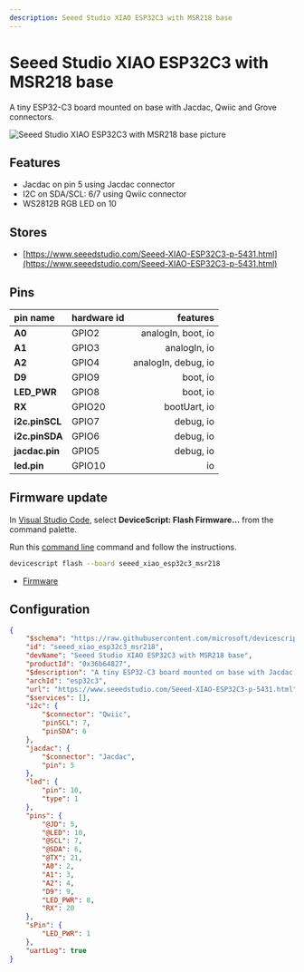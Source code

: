 ```yaml
---
description: Seeed Studio XIAO ESP32C3 with MSR218 base
---
```

# Seeed Studio XIAO ESP32C3 with MSR218 base


A tiny ESP32-C3 board mounted on base with Jacdac, Qwiic and Grove connectors.


![Seeed Studio XIAO ESP32C3 with MSR218 base picture](https://microsoft.github.io/jacdac-docs/images/devices/seeed-studio/xiaoesp32c3withmsr218base218v46.catalog.jpg)

## Features

-  Jacdac on pin 5 using Jacdac connector
-  I2C on SDA/SCL: 6/7 using Qwiic connector
-  WS2812B RGB LED on 10

## Stores

-  [https://www.seeedstudio.com/Seeed-XIAO-ESP32C3-p-5431.html](https://www.seeedstudio.com/Seeed-XIAO-ESP32C3-p-5431.html)

## Pins

| pin name | hardware id | features |
|:---------|:------------|---------:|
| **A0** |  GPIO2 |  analogIn,  boot,  io |
| **A1** |  GPIO3 |  analogIn,  io |
| **A2** |  GPIO4 |  analogIn,  debug,  io |
| **D9** |  GPIO9 |  boot,  io |
| **LED_PWR** |  GPIO8 |  boot,  io |
| **RX** |  GPIO20 |  bootUart,  io |
| **i2c.pinSCL** |  GPIO7 |  debug,  io |
| **i2c.pinSDA** |  GPIO6 |  debug,  io |
| **jacdac.pin** |  GPIO5 |  debug,  io |
| **led.pin** |  GPIO10 |  io |



## Firmware update

In [Visual Studio Code](/getting-started/vscode),
select **DeviceScript: Flash Firmware...** from the command palette.
        
Run this [command line](/api/cli) command and follow the instructions.

```bash
devicescript flash --board seeed_xiao_esp32c3_msr218
```


- [Firmware](https://github.com/microsoft/devicescript-esp32/releases/latest/download/devicescript-esp32c3-seeed_xiao_esp32c3_msr218-0x0.bin)

## Configuration

```json title="seeed_xiao_esp32c3_msr218.json"
{
    "$schema": "https://raw.githubusercontent.com/microsoft/devicescript-esp32/main/boards/esp32deviceconfig.schema.json",
    "id": "seeed_xiao_esp32c3_msr218",
    "devName": "Seeed Studio XIAO ESP32C3 with MSR218 base",
    "productId": "0x36b64827",
    "$description": "A tiny ESP32-C3 board mounted on base with Jacdac, Qwiic and Grove connectors.",
    "archId": "esp32c3",
    "url": "https://www.seeedstudio.com/Seeed-XIAO-ESP32C3-p-5431.html",
    "$services": [],
    "i2c": {
        "$connector": "Qwiic",
        "pinSCL": 7,
        "pinSDA": 6
    },
    "jacdac": {
        "$connector": "Jacdac",
        "pin": 5
    },
    "led": {
        "pin": 10,
        "type": 1
    },
    "pins": {
        "@JD": 5,
        "@LED": 10,
        "@SCL": 7,
        "@SDA": 6,
        "@TX": 21,
        "A0": 2,
        "A1": 3,
        "A2": 4,
        "D9": 9,
        "LED_PWR": 8,
        "RX": 20
    },
    "sPin": {
        "LED_PWR": 1
    },
    "uartLog": true
}
```
